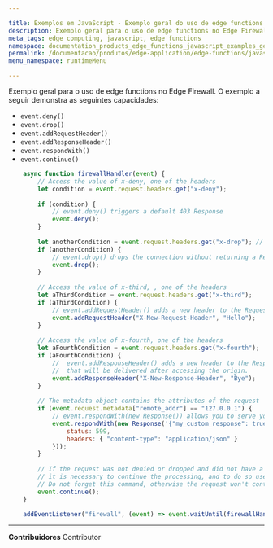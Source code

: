 ```yaml
---

title: Exemplos em JavaScript - Exemplo geral do uso de edge functions no Edge Firewall
description: Exemplo geral para o uso de edge functions no Edge Firewall.
meta_tags: edge computing, javascript, edge functions
namespace: documentation_products_edge_functions_javascript_examples_general_firewall_example
permalink: /documentacao/produtos/edge-application/edge-functions/javascript-examples/general-firewall-example/
menu_namespace: runtimeMenu

---
```


Exemplo geral para o uso de edge functions no Edge Firewall. O exemplo a seguir demonstra as seguintes capacidades:

- `event.deny()`
- `event.drop()`
- `event.addRequestHeader()`
- `event.addResponseHeader()`
- `event.respondWith()`
- `event.continue()`

```js
    async function firewallHandler(event) {
        // Access the value of x-deny, one of the headers
        let condition = event.request.headers.get("x-deny");
    
        if (condition) {
            // event.deny() triggers a default 403 Response
            event.deny();
        }
    
        let anotherCondition = event.request.headers.get("x-drop"); // Access the value of x-drop, , one of the headers
        if (anotherCondition) {
            // event.drop() drops the connection without returning a Response
            event.drop();
        }
    
        // Access the value of x-third, , one of the headers
        let aThirdCondition = event.request.headers.get("x-third");
        if (aThirdCondition) {
            // event.addRequestHeader() adds a new header to the Request object, passing key:"value".
            event.addRequestHeader("X-New-Request-Header", "Hello");
        }
    
        // Access the value of x-fourth, one of the headers
        let aFourthCondition = event.request.headers.get("x-fourth");
        if (aFourthCondition) {
            //  event.addResponseHeader() adds a new header to the Response object
            //  that will be delivered after accessing the origin. 
            event.addResponseHeader("X-New-Response-Header", "Bye");
        }
    
        // The metadata object contains the attributes of the request
        if (event.request.metadata["remote_addr"] == "127.0.0.1") {
            // event.respondWith(new Response()) allows you to serve your own Response
            event.respondWith(new Response('{"my_custom_response": true}', {
                status: 599,
                headers: { "content-type": "application/json" }
            }));
        }
    
        // If the request was not denied or dropped and did not have a Response returned,
        // it is necessary to continue the processing, and to do so use use -> event.continue()
        // Do not forget this command, otherwise the request won't continue!
        event.continue();
    }

    addEventListener("firewall", (event) => event.waitUntil(firewallHandler(event)));
```





---


**Contribuidores** <ContributorList>Contributor</ContributorList>

